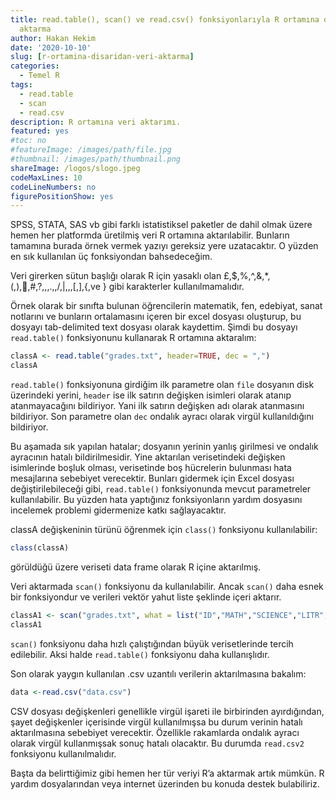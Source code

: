 ```yaml
---
title: read.table(), scan() ve read.csv() fonksiyonlarıyla R ortamına dışarıdan veri
  aktarma
author: Hakan Hekim
date: '2020-10-10'
slug: [r-ortamina-disaridan-veri-aktarma]
categories:
  - Temel R
tags:
  - read.table
  - scan
  - read.csv
description: R ortamına veri aktarımı.
featured: yes
#toc: no
#featureImage: /images/path/file.jpg
#thumbnail: /images/path/thumbnail.png
shareImage: /logos/slogo.jpeg
codeMaxLines: 10
codeLineNumbers: no
figurePositionShow: yes
---
```


SPSS, STATA, SAS vb gibi farklı istatistiksel paketler de dahil olmak üzere hemen her platformda üretilmiş veri R ortamına aktarılabilir. Bunların tamamına burada örnek vermek yazıyı gereksiz yere uzatacaktır. O yüzden en sık kullanılan üç fonksiyondan bahsedeceğim.

Veri girerken sütun başlığı olarak R için yasaklı olan £,$,%,^,&,*,(,),􏰗,#,?,,,.,,/,|,,,[,],{,ve } gibi karakterler kullanılmamalıdır.

Örnek olarak bir sınıfta bulunan öğrencilerin matematik, fen, edebiyat, sanat notlarını ve bunların ortalamasını içeren bir excel dosyası oluşturup, bu dosyayı tab-delimited text dosyası olarak kaydettim. Şimdi bu dosyayı `read.table()` fonksiyonunu kullanarak R ortamına aktaralım:

```r
classA <- read.table("grades.txt", header=TRUE, dec = ",")
classA
```

`read.table()` fonksiyonuna girdiğim ilk parametre olan `file` dosyanın disk üzerindeki yerini, `header` ise ilk satırın değişken isimleri olarak atanıp atanmayacağını bildiriyor. Yani ilk satırın değişken adı olarak atanmasını bildiriyor. Son parametre olan `dec` ondalık ayracı olarak virgül kullanıldığını bildiriyor.

Bu aşamada sık yapılan hatalar; dosyanın yerinin yanlış girilmesi ve ondalık ayracının hatalı bildirilmesidir. Yine aktarılan verisetindeki değişken isimlerinde boşluk olması, verisetinde boş hücrelerin bulunması hata mesajlarına sebebiyet verecektir. Bunları gidermek için Excel dosyası değiştirilebileceği gibi, `read.table()` fonksiyonunda mevcut parametreler kullanılabilir. Bu yüzden hata yaptığınız fonksiyonların yardım dosyasını incelemek problemi gidermenize katkı sağlayacaktır.

classA değişkeninin türünü öğrenmek için `class()` fonksiyonu kullanılabilir:

```r
class(classA)
```

görüldüğü üzere veriseti data frame olarak R içine aktarılmış.

Veri aktarmada `scan()` fonksiyonu da kullanılabilir. Ancak `scan()` daha esnek bir fonksiyondur ve verileri vektör yahut liste şeklinde içeri aktarır.

```r
classA1 <- scan("grades.txt", what = list("ID","MATH","SCIENCE","LITR","ARTS","mean"))
classA1
```

`scan()` fonksiyonu daha hızlı çalıştığından büyük verisetlerinde tercih edilebilir. Aksi halde `read.table()` fonksiyonu daha kullanışlıdır.

Son olarak yaygın kullanılan .csv uzantılı verilerin aktarılmasına bakalım:

```r
data <-read.csv("data.csv")
```

CSV dosyası değişkenleri genellikle virgül işareti ile birbirinden ayırdığından, şayet değişkenler içerisinde virgül kullanılmışsa bu durum verinin hatalı aktarılmasına sebebiyet verecektir. Özellikle rakamlarda ondalık ayracı olarak virgül kullanmışsak sonuç hatalı olacaktır. Bu durumda `read.csv2` fonksiyonu kullanılmalıdır.

Başta da belirttiğimiz gibi hemen her tür veriyi R'a aktarmak artık mümkün. R yardım dosyalarından veya internet üzerinden bu konuda destek bulabiliriz.

